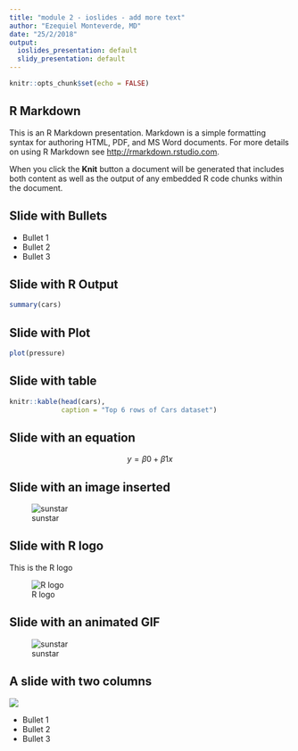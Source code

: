 ```yaml
---
title: "module 2 - ioslides - add more text"
author: "Ezequiel Monteverde, MD"
date: "25/2/2018"
output:
  ioslides_presentation: default
  slidy_presentation: default
---
```


```r
knitr::opts_chunk$set(echo = FALSE)
```

## R Markdown

This is an R Markdown presentation. Markdown is a simple formatting syntax for authoring HTML, PDF, and MS Word documents. For more details on using R Markdown see <http://rmarkdown.rstudio.com>.

When you click the **Knit** button a document will be generated that includes both content as well as the output of any embedded R code chunks within the document.

## Slide with Bullets

- Bullet 1
- Bullet 2
- Bullet 3

## Slide with R Output

```r
summary(cars)
```

## Slide with Plot

```r
plot(pressure)
```

## Slide with table

```r
knitr::kable(head(cars), 
             caption = "Top 6 rows of Cars dataset")
```

## Slide with an equation 

$$ y = \beta0 + \beta1x $$


## Slide with an image inserted {.flexbox .vcenter}

![sunstar](sunstar.png)

## Slide with R logo 

This is the R logo

![R logo](https://www.r-project.org/logo/Rlogo.svg)

## Slide with an animated GIF

![sunstar](sunstar.gif)

## A slide with two columns {.columns-2}

![](sunstar.png)

- Bullet 1
- Bullet 2
- Bullet 3


